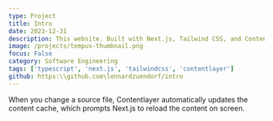 ```yaml
---
type: Project
title: Intro
date: 2023-12-31
description: This website. Built with Next.js, Tailwind CSS, and Contentlayer. Utilizing shading/ui for the UI components.
image: /projects/tempus-thumbnail.png
focus: False
category: Software Engineering
tags: ['typescript', 'next.js', 'tailwindcss', 'contentlayer']
github: https:\\github.com\lennardzuendorf/intro
---
```


When you change a source file, Contentlayer automatically updates the content cache, which prompts Next.js to reload the content on screen.